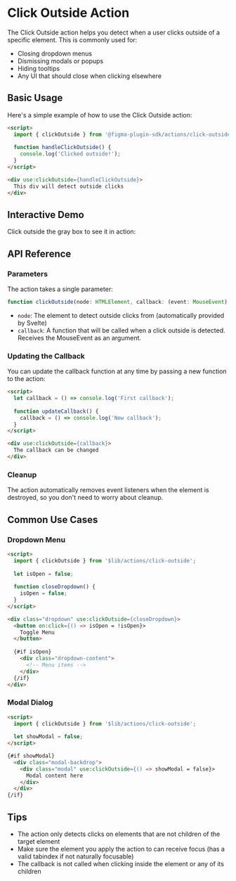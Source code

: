 
<Meta of={ClickOutsideStories} />

# Click Outside Action

The Click Outside action helps you detect when a user clicks outside of a specific element. This is commonly used for:
- Closing dropdown menus
- Dismissing modals or popups
- Hiding tooltips
- Any UI that should close when clicking elsewhere

## Basic Usage

Here's a simple example of how to use the Click Outside action:

~~~html
<script>
  import { clickOutside } from '@figma-plugin-sdk/actions/click-outside';
  
  function handleClickOutside() {
    console.log('Clicked outside!');
  }
</script>

<div use:clickOutside={handleClickOutside}>
  This div will detect outside clicks
</div>
~~~

## Interactive Demo

Click outside the gray box to see it in action:

<Canvas>
  <Story of={ClickOutsideStories.Default} />
</Canvas>

## API Reference

### Parameters

The action takes a single parameter:

~~~typescript
function clickOutside(node: HTMLElement, callback: (event: MouseEvent) => void)
~~~

- `node`: The element to detect outside clicks from (automatically provided by Svelte)
- `callback`: A function that will be called when a click outside is detected. Receives the MouseEvent as an argument.

### Updating the Callback

You can update the callback function at any time by passing a new function to the action:

~~~html
<script>
  let callback = () => console.log('First callback');
  
  function updateCallback() {
    callback = () => console.log('New callback');
  }
</script>

<div use:clickOutside={callback}>
  The callback can be changed
</div>
~~~

### Cleanup

The action automatically removes event listeners when the element is destroyed, so you don't need to worry about cleanup.

## Common Use Cases

### Dropdown Menu

~~~html
<script>
  import { clickOutside } from '$lib/actions/click-outside';
  
  let isOpen = false;
  
  function closeDropdown() {
    isOpen = false;
  }
</script>

<div class="dropdown" use:clickOutside={closeDropdown}>
  <button on:click={() => isOpen = !isOpen}>
    Toggle Menu
  </button>
  
  {#if isOpen}
    <div class="dropdown-content">
      <!-- Menu items -->
    </div>
  {/if}
</div>
~~~

### Modal Dialog

~~~html
<script>
  import { clickOutside } from '$lib/actions/click-outside';
  
  let showModal = false;
</script>

{#if showModal}
  <div class="modal-backdrop">
    <div class="modal" use:clickOutside={() => showModal = false}>
      Modal content here
    </div>
  </div>
{/if}
~~~

## Tips

- The action only detects clicks on elements that are not children of the target element
- Make sure the element you apply the action to can receive focus (has a valid tabindex if not naturally focusable)
- The callback is not called when clicking inside the element or any of its children